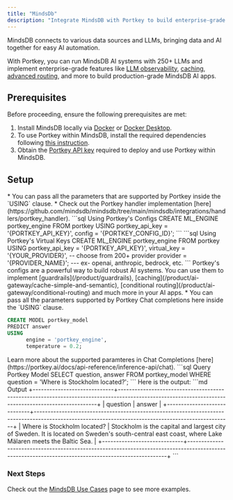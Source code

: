 ```yaml
---
title: "MindsDb"
description: "Integrate MindsDB with Portkey to build enterprise-grade AI use-cases"
---
```


MindsDB connects to various data sources and LLMs, bringing data and AI together for easy AI automation.

With Portkey, you can run MindsDB AI systems with 250+ LLMs and implement enterprise-grade features like [LLM observability](/product/observability), [caching](/product/ai-gateway/cache-simple-and-semantic), [advanced routing](/product/ai-gateway), and more to build production-grade MindsDB AI apps.

## Prerequisites

Before proceeding, ensure the following prerequisites are met:

1. Install MindsDB locally via [Docker](https://docs.mindsdb.com/setup/self-hosted/docker) or [Docker Desktop](https://docs.mindsdb.com/setup/self-hosted/docker-desktop).
2. To use Portkey within MindsDB, install the required dependencies following [this instruction](https://docs.mindsdb.com/setup/self-hosted/docker#install-dependencies).
3. Obtain the [Portkey API key](https://app.portkey.ai) required to deploy and use Portkey within MindsDB.

## Setup
<Steps>
<Step title="Create an AI engine from the Portkey handler">
* You can pass all the parameters that are supported by Portkey inside the `USING` clause.
* Check out the Portkey handler implementation [here](https://github.com/mindsdb/mindsdb/tree/main/mindsdb/integrations/handlers/portkey_handler).


<CodeGroup>
```sql Using Portkey's Configs
CREATE ML_ENGINE portkey_engine
FROM portkey
USING
    portkey_api_key = '{PORTKEY_API_KEY}',
    config = '{PORTKEY_CONFIG_ID}';
```
```sql Using Portkey's Virtual Keys
CREATE ML_ENGINE portkey_engine
FROM portkey
USING
    portkey_api_key = '{PORTKEY_API_KEY}',
    virtual_key = '{YOUR_PROVIDER}', -- choose from 200+ provider
    provider = '{PROVIDER_NAME}'; --- ex- openai, anthropic, bedrock, etc.
```
</CodeGroup>
<Note>
Portkey's configs are a powerful way to build robust AI systems. You can use them to implement [guardrails](/product/guardrails), [caching](/product/ai-gateway/cache-simple-and-semantic), [conditional routing](/product/ai-gateway/conditional-routing) and much more in your AI apps.
</Note>
</Step>

<Step title="Create a model with portkey_engine">
* You can pass all the parameters supported by Portkey Chat completions here inside the `USING` clause.

```sql Create Portkey Model
CREATE MODEL portkey_model
PREDICT answer
USING
      engine = 'portkey_engine',
      temperature = 0.2;
```
<Note>
Learn more about the supported paramteres in Chat Completions [here](https://portkey.ai/docs/api-reference/inference-api/chat).
</Note>
</Step>

<Step title="Query the model to get predictions">
```sql Query Portkey Model
SELECT question, answer
FROM portkey_model
WHERE question = 'Where is Stockholm located?';
```
Here is the output:
```md Output
+-----------------------------+----------------------------------------------------------------------------------------------------------------------------------------------------+
| question                    | answer                                                                                                                                             |
+-----------------------------+----------------------------------------------------------------------------------------------------------------------------------------------------+
| Where is Stockholm located? |  Stockholm is the capital and largest city of Sweden. It is located on Sweden's south-central east coast, where Lake Mälaren meets the Baltic Sea. |
+-----------------------------+----------------------------------------------------------------------------------------------------------------------------------------------------+
```
</Step>
</Steps>

### Next Steps
Check out the [MindsDB Use Cases](https://docs.mindsdb.com/use-cases/overview) page to see more examples.
